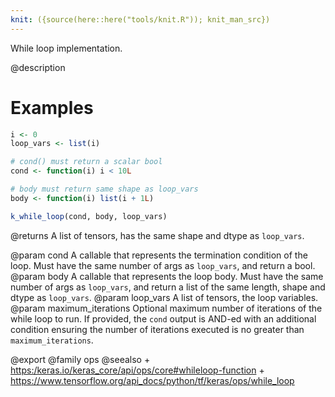 ```yaml
---
knit: ({source(here::here("tools/knit.R")); knit_man_src})
---
```

While loop implementation.

@description

# Examples

```r
i <- 0
loop_vars <- list(i)

# cond() must return a scalar bool
cond <- function(i) i < 10L

# body must return same shape as loop_vars
body <- function(i) list(i + 1L) 

k_while_loop(cond, body, loop_vars)
```

@returns
A list of tensors, has the same shape and dtype as `loop_vars`.

@param cond A callable that represents the termination condition of the loop.
    Must have the same number of args as `loop_vars`, and return a bool.
@param body A callable that represents the loop body. Must have the same
    number of args as `loop_vars`, and return a list of the same
    length, shape and dtype as `loop_vars`.
@param loop_vars A list of tensors, the loop variables.
@param maximum_iterations Optional maximum number of iterations of the while
    loop to run. If provided, the `cond` output is AND-ed with an
    additional condition ensuring the number of iterations executed is
    no greater than `maximum_iterations`.

@export
@family ops
@seealso
+ <https:/keras.io/keras_core/api/ops/core#whileloop-function>
+ <https://www.tensorflow.org/api_docs/python/tf/keras/ops/while_loop>

